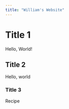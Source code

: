 ```yaml
---
title: "William's Website"
---
```


# Title 1

Hello, World!

## Title 2

Hello, world

### Title 3

Recipe